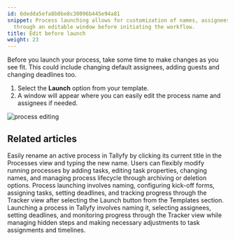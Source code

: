 ```yaml
---
id: 6dedda5efa8b0be8c30096b445e94a81
snippet: Process launching allows for customization of names, assignees, and deadlines
  through an editable window before initiating the workflow.
title: Edit before launch
weight: 23
---
```


Before you launch your process, take some time to make changes as you see fit. This could include changing default assignees, adding guests and changing deadlines too.

1. Select the **Launch** option from your template.
2. A window will appear where you can easily edit the process name and assignees if needed.

![process editing](https://screenshots.tallyfy.com/tallyfy-demo%2fpro%2fdesktop-light-edit-process-before-launch.png)


## Related articles
<CardGrid>
<LinkTitleCard header="<b>Edit Processes > Rename a process</b>" href="/products/pro/tracking-and-tasks/processes/edit-processes/how-can-i-rename-a-process-in-tallyfy/" > Easily rename an active process in Tallyfy by clicking its current title in the Processes view and typing the new name. </LinkTitleCard>
<LinkTitleCard header="<b>Processes > Edit processes</b>" href="/products/pro/tracking-and-tasks/processes/edit-processes/" > Users can flexibly modify running processes by adding tasks, editing task properties, changing names, and managing process lifecycle through archiving or deletion options. </LinkTitleCard>
<LinkTitleCard header="<b>Tutorials > Launch a process</b>" href="/products/pro/tutorials/your-first-process/" > Process launching involves naming, configuring kick-off forms, assigning tasks, setting deadlines, and tracking progress through the Tracker view after selecting the Launch button from the Templates section. </LinkTitleCard>
<LinkTitleCard header="<b>Launching > Launch manually</b>" href="/products/pro/launching/how-can-i-launch-a-process-in-tallyfy/" > Launching a process in Tallyfy involves naming it, selecting assignees, setting deadlines, and monitoring progress through the Tracker view while managing hidden steps and making necessary adjustments to task assignments and timelines. </LinkTitleCard>
</CardGrid>